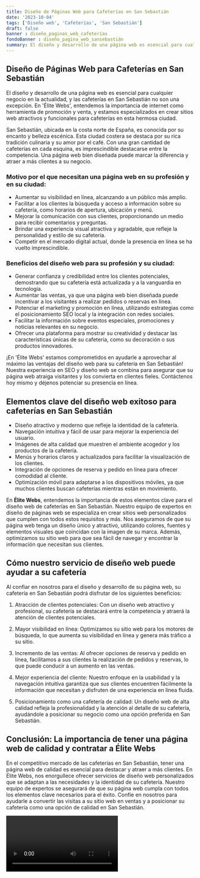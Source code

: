 ```yaml
---
title: Diseño de Páginas Web para Cafeterías en San Sebastián
date: '2023-10-04'
tags: ['Diseño web', 'Cafeterías', 'San Sebastián']
draft: false
banner : diseño_paginas_web_cafeterías
fondoBanner : diseño_pagina_web_sansebastián
summary: El diseño y desarrollo de una página web es esencial para cualquier negocio en la actualidad, y las cafeterías en San Sebastián no son una excepción. En 'Élite Webs', entendemos la importancia de internet como herramienta de promoción y venta, y estamos especializados en crear sitios web atractivos y funcionales para cafeterías en esta hermosa ciudad.
---
```


## Diseño de Páginas Web para Cafeterías en San Sebastián

El diseño y desarrollo de una página web es esencial para cualquier negocio en la actualidad, y las cafeterías en San Sebastián no son una excepción. En 'Élite Webs', entendemos la importancia de internet como herramienta de promoción y venta, y estamos especializados en crear sitios web atractivos y funcionales para cafeterías en esta hermosa ciudad.

San Sebastián, ubicada en la costa norte de España, es conocida por su encanto y belleza escénica. Esta ciudad costera se destaca por su rica tradición culinaria y su amor por el café. Con una gran cantidad de cafeterías en cada esquina, es imprescindible destacarse entre la competencia. Una página web bien diseñada puede marcar la diferencia y atraer a más clientes a su negocio.

### Motivo por el que necesitan una página web en su profesión y en su ciudad:

- Aumentar su visibilidad en línea, alcanzando a un público más amplio.
- Facilitar a los clientes la búsqueda y acceso a información sobre su cafetería, como horarios de apertura, ubicación y menú.
- Mejorar la comunicación con sus clientes, proporcionando un medio para recibir comentarios y preguntas.
- Brindar una experiencia visual atractiva y agradable, que refleje la personalidad y estilo de su cafetería.
- Competir en el mercado digital actual, donde la presencia en línea se ha vuelto imprescindible.

### Beneficios del diseño web para su profesión y su ciudad:

- Generar confianza y credibilidad entre los clientes potenciales, demostrando que su cafetería está actualizada y a la vanguardia en tecnología.
- Aumentar las ventas, ya que una página web bien diseñada puede incentivar a los visitantes a realizar pedidos o reservas en línea.
- Potenciar el marketing y promoción en línea, utilizando estrategias como el posicionamiento SEO local y la integración con redes sociales.
- Facilitar la información sobre eventos especiales, promociones y noticias relevantes en su negocio.
- Ofrecer una plataforma para mostrar su creatividad y destacar las características únicas de su cafetería, como su decoración o sus productos innovadores.

¡En 'Élite Webs' estamos comprometidos en ayudarle a aprovechar al máximo las ventajas del diseño web para su cafetería en San Sebastián! Nuestra experiencia en SEO y diseño web se combina para asegurar que su página web atraiga visitantes y los convierta en clientes fieles. Contáctenos hoy mismo y déjenos potenciar su presencia en línea.

<GifSeo />

<Cta />

## Elementos clave del diseño web exitoso para cafeterías en San Sebastián

- Diseño atractivo y moderno que refleje la identidad de la cafetería.
- Navegación intuitiva y fácil de usar para mejorar la experiencia del usuario.
- Imágenes de alta calidad que muestren el ambiente acogedor y los productos de la cafetería.
- Menús y horarios claros y actualizados para facilitar la visualización de los clientes.
- Integración de opciones de reserva y pedido en línea para ofrecer comodidad al cliente.
- Optimización móvil para adaptarse a los dispositivos móviles, ya que muchos clientes buscan cafeterías mientras están en movimiento.

En **Élite Webs**, entendemos la importancia de estos elementos clave para el diseño web de cafeterías en San Sebastián. Nuestro equipo de expertos en diseño de páginas web se especializa en crear sitios web personalizados que cumplen con todos estos requisitos y más. Nos aseguramos de que su página web tenga un diseño único y atractivo, utilizando colores, fuentes y elementos visuales que coincidan con la imagen de su marca. Además, optimizamos su sitio web para que sea fácil de navegar y encontrar la información que necesitan sus clientes. 

## Cómo nuestro servicio de diseño web puede ayudar a su cafetería

Al confiar en nosotros para el diseño y desarrollo de su página web, su cafetería en San Sebastián podrá disfrutar de los siguientes beneficios:

1. Atracción de clientes potenciales: Con un diseño web atractivo y profesional, su cafetería se destacará entre la competencia y atraerá la atención de clientes potenciales.

2. Mayor visibilidad en línea: Optimizamos su sitio web para los motores de búsqueda, lo que aumenta su visibilidad en línea y genera más tráfico a su sitio.

3. Incremento de las ventas: Al ofrecer opciones de reserva y pedido en línea, facilitamos a sus clientes la realización de pedidos y reservas, lo que puede conducir a un aumento en las ventas.

4. Mejor experiencia del cliente: Nuestro enfoque en la usabilidad y la navegación intuitiva garantiza que sus clientes encuentren fácilmente la información que necesitan y disfruten de una experiencia en línea fluida.

5. Posicionamiento como una cafetería de calidad: Un diseño web de alta calidad refleja la profesionalidad y la atención al detalle de su cafetería, ayudándole a posicionar su negocio como una opción preferida en San Sebastián.

## Conclusión: La importancia de tener una página web de calidad y contratar a Élite Webs

En el competitivo mercado de las cafeterías en San Sebastián, tener una página web de calidad es esencial para destacar y atraer a más clientes. En Élite Webs, nos enorgullece ofrecer servicios de diseño web personalizados que se adaptan a las necesidades y la identidad de su cafetería. Nuestro equipo de expertos se asegurará de que su página web cumpla con todos los elementos clave necesarios para el éxito. Confíe en nosotros para ayudarle a convertir las visitas a su sitio web en ventas y a posicionar su cafetería como una opción de calidad en San Sebastián.

<Video />

<CtaBot job='Cafeterías' city='San Sebastián'/>

<Gmaps query='San Sebastián+españa+maps' />